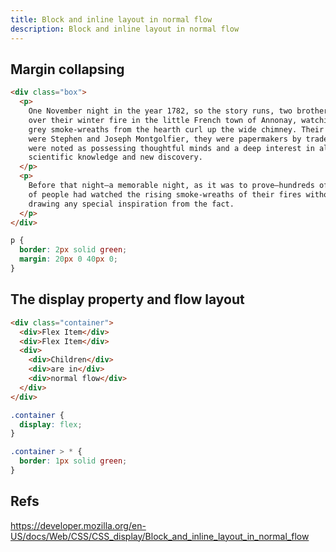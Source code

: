 ```yaml
---
title: Block and inline layout in normal flow
description: Block and inline layout in normal flow
---
```


## Margin collapsing

<Playground height="300">

```html index.html
<div class="box">
  <p>
    One November night in the year 1782, so the story runs, two brothers sat
    over their winter fire in the little French town of Annonay, watching the
    grey smoke-wreaths from the hearth curl up the wide chimney. Their names
    were Stephen and Joseph Montgolfier, they were papermakers by trade, and
    were noted as possessing thoughtful minds and a deep interest in all
    scientific knowledge and new discovery.
  </p>
  <p>
    Before that night—a memorable night, as it was to prove—hundreds of millions
    of people had watched the rising smoke-wreaths of their fires without
    drawing any special inspiration from the fact.
  </p>
</div>
```

```css styles.css
p {
  border: 2px solid green;
  margin: 20px 0 40px 0;
}
```

</Playground>

## The display property and flow layout

<Playground height="300">

```html index.html
<div class="container">
  <div>Flex Item</div>
  <div>Flex Item</div>
  <div>
    <div>Children</div>
    <div>are in</div>
    <div>normal flow</div>
  </div>
</div>
```

```css styles.css
.container {
  display: flex;
}

.container > * {
  border: 1px solid green;
}
```

</Playground>

## Refs

https://developer.mozilla.org/en-US/docs/Web/CSS/CSS_display/Block_and_inline_layout_in_normal_flow
